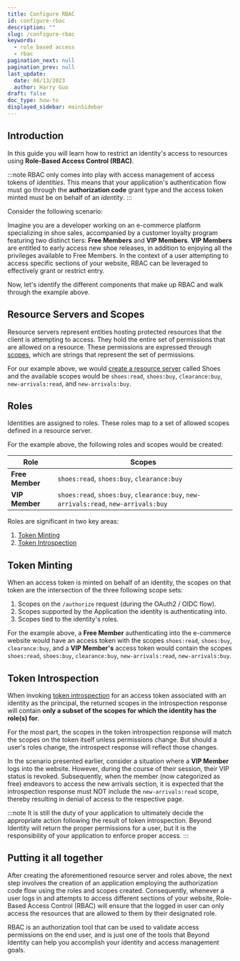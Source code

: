 ```yaml
---
title: Configure RBAC
id: configure-rbac
description: ""
slug: /configure-rbac
keywords:
  - role based access
  - rbac
pagination_next: null
pagination_prev: null
last_update:
  date: 08/13/2023
  author: Harry Guo
draft: false
doc_type: how-to
displayed_sidebar: mainSidebar
---
```


## Introduction

In this guide you will learn how to restrict an identity's access to resources using **Role-Based Access Control (RBAC)**.

:::note
RBAC only comes into play with access management of access tokens of _identities_.
This means that your application's authentication flow must go through the **authorization code** grant type and the access token minted must be on behalf of an _identity_.
:::

Consider the following scenario:

Imagine you are a developer working on an e-commerce platform specializing in shoe sales, accompanied by a customer loyalty program featuring two distinct tiers: **Free Members** and 
**VIP Members**. **VIP Members** are entitled to early access new shoe releases, in addition to enjoying all the privileges available to Free Members. In the context of a user attempting 
to access specific sections of your website, RBAC can be leveraged to effectively grant or restrict entry.

Now, let's identify the different components that make up RBAC and walk through the example above.

## Resource Servers and Scopes

Resource servers represent entities hosting protected resources that the client is attempting to access. They hold the entire set of permissions that are allowed on a resource.
These permissions are expressed through [scopes](/docs/next/api-scopes), which are strings that represent the set of permissions.

For our example above, we would [create a resource server](/docs/next/add-resource-server) called Shoes and the available scopes would be 
`shoes:read`, `shoes:buy`, `clearance:buy`, `new-arrivals:read`, and `new-arrivals:buy`.

## Roles

Identities are assigned to roles. These roles map to a set of allowed scopes defined in a resource server. 

For the example above, the following roles and scopes would be created:

| Role                              | Scopes           |
| --------------------- | ------------|
| **Free Member**       | `shoes:read`, `shoes:buy`, `clearance:buy`       |         
| **VIP Member**        | `shoes:read`, `shoes:buy`, `clearance:buy`, `new-arrivals:read`, `new-arrivals:buy`       |\     

Roles are significant in two key areas:  
1. [Token Minting](#token-minting)
2. [Token Introspection](#token-introspection)

## Token Minting

When an access token is minted on behalf of an identity, the scopes on that token are the intersection of the three following scope sets:

1. Scopes on the `/authorize` request (during the OAuth2 / OIDC flow).
1. Scopes supported by the Application the identity is authenticating into.
1. Scopes tied to the identity's roles.

For the example above, a **Free Member** authenticating into the e-commerce website would have an access token with the scopes `shoes:read`, `shoes:buy`, `clearance:buy`, and a **VIP
Member's** access token would contain the scopes `shoes:read`, `shoes:buy`, `clearance:buy`, `new-arrivals:read`, `new-arrivals:buy`.

## Token Introspection

When invoking [token introspection](/docs/next/validate-access-tokens#introspection-endpoint) for an access token associated with an identity as the principal, the returned scopes in the 
introspection response will contain **only a subset of the scopes for which the identity has the role(s) for**.

For the most part, the scopes in the token introspection response will match the scopes on the token itself unless permissions change. But should a user's roles change,
the introspect response will reflect those changes.

In the scenario presented earlier, consider a situation where a **VIP Member** logs into the website. However, during the course of their session, their VIP status is revoked. Subsequently, 
when the member (now categorized as free) endeavors to access the new arrivals section, it is expected that the introspection response must NOT include the `new-arrivals:read` scope, 
thereby resulting in denial of access to the respective page.

:::note
It is still the duty of your application to ultimately decide the appropriate action following the result of token introspection. Beyond Identity will return the proper permissions for a
user, but it is the responsibility of your application to enforce proper access.
:::

## Putting it all together

After creating the aforementioned resource server and roles above, the next step involves the creation of an application employing the authorization code flow using the roles and scopes 
created. Consequently, whenever a user logs in and attempts to access different sections of your website, Role-Based Access Control (RBAC) will ensure that the logged in user can only 
access the resources that are allowed to them by their designated role.

RBAC is an authorization tool that can be used to validate access permissions on the end user, and is just one of the tools that Beyond Identity can help you accomplish your identity and access management goals.
